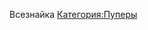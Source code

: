 {{Инфобокс для пуперов
|title2=Commander asdasd
|другие_ники=
|image3=[[Файл:MLmJY_jk1do.jpg|thumb]]
|caption3=
|сферы_творчества=
|год_начала=
|image4=
|caption4=
|имя_фамилия=Меры Предосторожности
|дата_рождения=
|место_проживания=
|ссылки=
[https://www.youtube.com/channel/UCNksbth8kcE-1l6--9F1qpg/featured канал]
}}
Всезнайка
[[Категория:Пуперы]]
